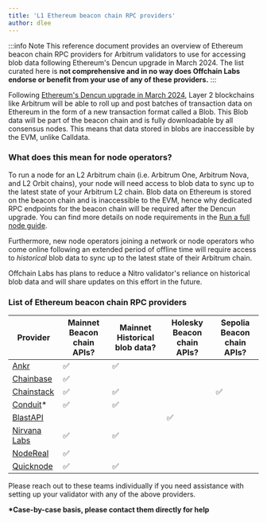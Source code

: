 ```yaml
---
title: 'L1 Ethereum beacon chain RPC providers'
author: dlee
---
```



<PublicPreviewBannerPartial />

:::info Note
This reference document provides an overview of Ethereum beacon chain RPC providers for Arbitrum validators to use for accessing blob data following Ethereum's Dencun upgrade in March 2024. The list curated here is **not comprehensive and in no way does Offchain Labs endorse or benefit from your use of any of these providers.**
:::

Following [Ethereum's Dencun upgrade in March 2024](https://eips.ethereum.org/EIPS/eip-7569), Layer 2 blockchains like Arbitrum will be able to roll up and post batches of transaction data on Ethereum in the form of a new transaction format called a Blob. This Blob data will be part of the beacon chain and is fully downloadable by all consensus nodes. This means that data stored in blobs are inaccessible by the EVM, unlike Calldata.

### What does this mean for node operators?

To run a node for an L2 Arbitrum chain (i.e. Arbitrum One, Arbitrum Nova, and L2 Orbit chains), your node will need access to blob data to sync up to the latest state of your Arbitrum L2 chain. Blob data on Ethereum is stored on the beacon chain and is inaccessible to the EVM, hence why dedicated RPC endpoints for the beacon chain will be required after the Dencun upgrade. You can find more details on node requirements in the [Run a full node guide](/run-arbitrum-node/03-run-full-node.mdx).

Furthermore, new node operators joining a network or node operators who come online following an extended period of offline time will require access to _historical_ blob data to sync up to the latest state of their Arbitrum chain.

Offchain Labs has plans to reduce a Nitro validator's reliance on historical blob data and will share updates on this effort in the future.

### List of Ethereum beacon chain RPC providers

| Provider                                                                    | Mainnet Beacon chain APIs? | Mainnet Historical blob data? | Holesky Beacon chain APIs? | Sepolia Beacon chain APIs? |
| --------------------------------------------------------------------------- | -------------------------- | ----------------------------- | -------------------------- | -------------------------- |
| [Ankr](https://www.ankr.com/docs/rpc-service/chains/chains-api/eth-beacon/) | ✅                         | ✅                            |                            |                            |
| [Chainbase](https://chainbase.com/)                                         | ✅                         |                               |                            |                            |
| [Chainstack](https://docs.chainstack.com/reference/beacon-chain)            | ✅                         | ✅                            |                            | ✅                         |
| [Conduit](https://conduit.xyz/)\*                                           | ✅                         | ✅                            |                            |                            |
| [BlastAPI](https://blastapi.io/public-api/ethereum)                         |                            |                               | ✅                         |                            |
| [Nirvana Labs](https://nirvanalabs.io)                                      | ✅                         | ✅                            |                            |                            |
| [NodeReal](https://nodereal.io/)                                            | ✅                         |                               |                            |                            |
| [Quicknode](https://www.quicknode.com/docs/ethereum)                        | ✅                         | ✅                            |                            |                            |

Please reach out to these teams individually if you need assistance with setting up your validator with any of the above providers.

**\*Case-by-case basis, please contact them directly for help**
